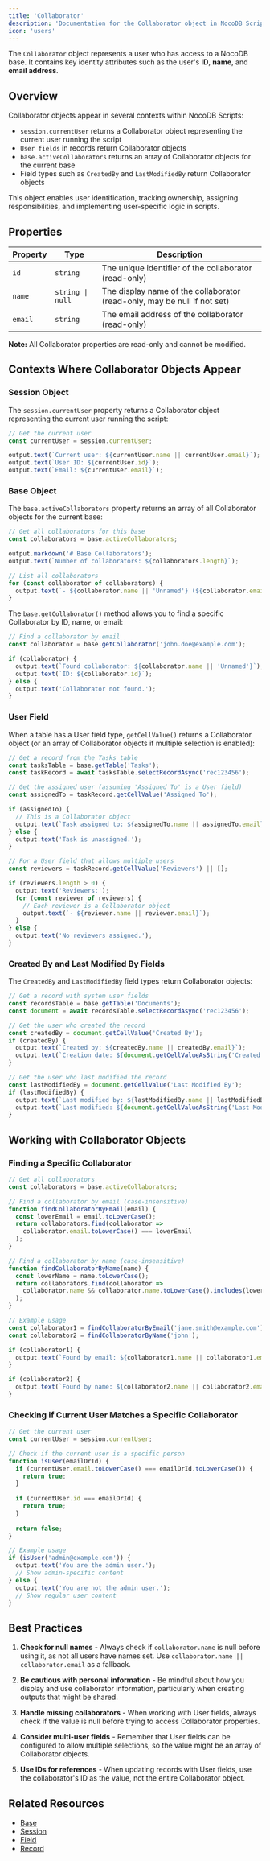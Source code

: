 ```yaml
---
title: 'Collaborator'
description: 'Documentation for the Collaborator object in NocoDB Scripts'
icon: 'users'
---
```


The `Collaborator` object represents a user who has access to a NocoDB base. It contains key identity attributes such as the user's **ID**, **name**, and **email address**.

## Overview

Collaborator objects appear in several contexts within NocoDB Scripts:

- `session.currentUser` returns a Collaborator object representing the current user running the script
- `User fields` in records return Collaborator objects
- `base.activeCollaborators` returns an array of Collaborator objects for the current base
- Field types such as `CreatedBy` and `LastModifiedBy` return Collaborator objects

This object enables user identification, tracking ownership, assigning responsibilities, and implementing user-specific logic in scripts.

## Properties

| Property | Type | Description |
| -------- | ---- | ----------- |
| `id` | `string` | The unique identifier of the collaborator (read-only) |
| `name` | `string \| null` | The display name of the collaborator (read-only, may be null if not set) |
| `email` | `string` | The email address of the collaborator (read-only) |

**Note:** All Collaborator properties are read-only and cannot be modified.

## Contexts Where Collaborator Objects Appear

### Session Object

The `session.currentUser` property returns a Collaborator object representing the current user running the script:

```javascript
// Get the current user
const currentUser = session.currentUser;

output.text(`Current user: ${currentUser.name || currentUser.email}`);
output.text(`User ID: ${currentUser.id}`);
output.text(`Email: ${currentUser.email}`);
```

### Base Object

The `base.activeCollaborators` property returns an array of all Collaborator objects for the current base:

```javascript
// Get all collaborators for this base
const collaborators = base.activeCollaborators;

output.markdown('# Base Collaborators');
output.text(`Number of collaborators: ${collaborators.length}`);

// List all collaborators
for (const collaborator of collaborators) {
  output.text(`- ${collaborator.name || 'Unnamed'} (${collaborator.email})`);
}
```

The `base.getCollaborator()` method allows you to find a specific Collaborator by ID, name, or email:

```javascript
// Find a collaborator by email
const collaborator = base.getCollaborator('john.doe@example.com');

if (collaborator) {
  output.text(`Found collaborator: ${collaborator.name || 'Unnamed'}`);
  output.text(`ID: ${collaborator.id}`);
} else {
  output.text('Collaborator not found.');
}
```

### User Field

When a table has a User field type, `getCellValue()` returns a Collaborator object (or an array of Collaborator objects if multiple selection is enabled):

```javascript
// Get a record from the Tasks table
const tasksTable = base.getTable('Tasks');
const taskRecord = await tasksTable.selectRecordAsync('rec123456');

// Get the assigned user (assuming 'Assigned To' is a User field)
const assignedTo = taskRecord.getCellValue('Assigned To');

if (assignedTo) {
  // This is a Collaborator object
  output.text(`Task assigned to: ${assignedTo.name || assignedTo.email}`);
} else {
  output.text('Task is unassigned.');
}

// For a User field that allows multiple users
const reviewers = taskRecord.getCellValue('Reviewers') || [];

if (reviewers.length > 0) {
  output.text('Reviewers:');
  for (const reviewer of reviewers) {
    // Each reviewer is a Collaborator object
    output.text(`- ${reviewer.name || reviewer.email}`);
  }
} else {
  output.text('No reviewers assigned.');
}
```

### Created By and Last Modified By Fields

The `CreatedBy` and `LastModifiedBy` field types return Collaborator objects:

```javascript
// Get a record with system user fields
const recordsTable = base.getTable('Documents');
const document = await recordsTable.selectRecordAsync('rec123456');

// Get the user who created the record
const createdBy = document.getCellValue('Created By');
if (createdBy) {
  output.text(`Created by: ${createdBy.name || createdBy.email}`);
  output.text(`Creation date: ${document.getCellValueAsString('Created Time')}`);
}

// Get the user who last modified the record
const lastModifiedBy = document.getCellValue('Last Modified By');
if (lastModifiedBy) {
  output.text(`Last modified by: ${lastModifiedBy.name || lastModifiedBy.email}`);
  output.text(`Last modified: ${document.getCellValueAsString('Last Modified Time')}`);
}
```

## Working with Collaborator Objects

### Finding a Specific Collaborator

```javascript
// Get all collaborators
const collaborators = base.activeCollaborators;

// Find a collaborator by email (case-insensitive)
function findCollaboratorByEmail(email) {
  const lowerEmail = email.toLowerCase();
  return collaborators.find(collaborator => 
    collaborator.email.toLowerCase() === lowerEmail
  );
}

// Find a collaborator by name (case-insensitive)
function findCollaboratorByName(name) {
  const lowerName = name.toLowerCase();
  return collaborators.find(collaborator => 
    collaborator.name && collaborator.name.toLowerCase().includes(lowerName)
  );
}

// Example usage
const collaborator1 = findCollaboratorByEmail('jane.smith@example.com');
const collaborator2 = findCollaboratorByName('john');

if (collaborator1) {
  output.text(`Found by email: ${collaborator1.name || collaborator1.email}`);
}

if (collaborator2) {
  output.text(`Found by name: ${collaborator2.name || collaborator2.email}`);
}
```

### Checking if Current User Matches a Specific Collaborator

```javascript
// Get the current user
const currentUser = session.currentUser;

// Check if the current user is a specific person
function isUser(emailOrId) {
  if (currentUser.email.toLowerCase() === emailOrId.toLowerCase()) {
    return true;
  }
  
  if (currentUser.id === emailOrId) {
    return true;
  }
  
  return false;
}

// Example usage
if (isUser('admin@example.com')) {
  output.text('You are the admin user.');
  // Show admin-specific content
} else {
  output.text('You are not the admin user.');
  // Show regular user content
}
```


## Best Practices

1. **Check for null names** - Always check if `collaborator.name` is null before using it, as not all users have names set. Use `collaborator.name || collaborator.email` as a fallback.

2. **Be cautious with personal information** - Be mindful about how you display and use collaborator information, particularly when creating outputs that might be shared.

3. **Handle missing collaborators** - When working with User fields, always check if the value is null before trying to access Collaborator properties.

4. **Consider multi-user fields** - Remember that User fields can be configured to allow multiple selections, so the value might be an array of Collaborator objects.

5. **Use IDs for references** - When updating records with User fields, use the collaborator's ID as the value, not the entire Collaborator object.

## Related Resources

- [Base](/docs/scripts/api-reference/base)
- [Session](/docs/scripts/api-reference/session)
- [Field](/docs/scripts/api-reference/field)
- [Record](/docs/scripts/api-reference/record)